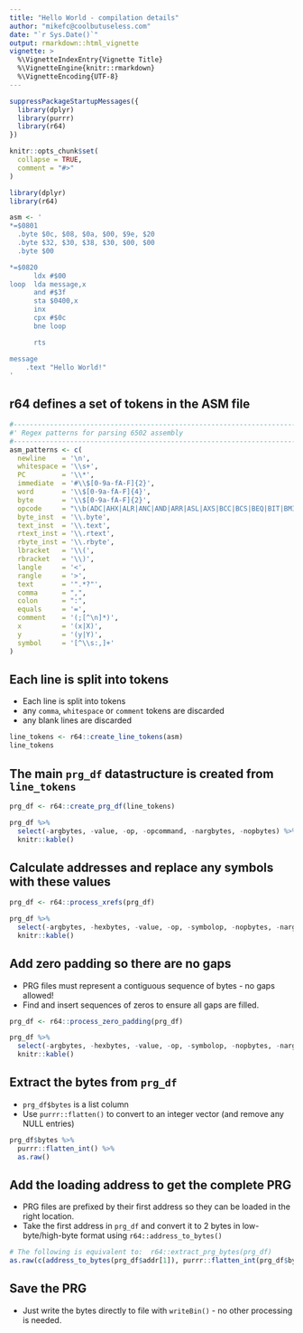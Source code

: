 ---
title: "Hello World - compilation details"
author: "mikefc@coolbutuseless.com"
date: "`r Sys.Date()`"
output: rmarkdown::html_vignette
vignette: >
  %\VignetteIndexEntry{Vignette Title}
  %\VignetteEngine{knitr::rmarkdown}
  %\VignetteEncoding{UTF-8}
---

```{r setup, include = FALSE}
suppressPackageStartupMessages({
  library(dplyr)
  library(purrr)
  library(r64)  
})

knitr::opts_chunk$set(
  collapse = TRUE,
  comment = "#>"
)
```


```{r}
library(dplyr)
library(r64)

asm <- '
*=$0801
  .byte $0c, $08, $0a, $00, $9e, $20
  .byte $32, $30, $38, $30, $00, $00
  .byte $00

*=$0820
      ldx #$00
loop  lda message,x
      and #$3f
      sta $0400,x
      inx
      cpx #$0c
      bne loop

      rts

message
    .text "Hello World!"
'
```


r64 defines a set of tokens in the ASM file
------------------------------------------------------------------------------

```{r}
#-----------------------------------------------------------------------------
#' Regex patterns for parsing 6502 assembly
#-----------------------------------------------------------------------------
asm_patterns <- c(
  newline    = '\n',
  whitespace = '\\s+',
  PC         = '\\*',
  immediate  = '#\\$[0-9a-fA-F]{2}',
  word       = '\\$[0-9a-fA-F]{4}',
  byte       = '\\$[0-9a-fA-F]{2}',
  opcode     = "\\b(ADC|AHX|ALR|ANC|AND|ARR|ASL|AXS|BCC|BCS|BEQ|BIT|BMI|BNE|BPL|BRK|BVC|BVS|CLC|CLD|CLI|CLV|CMP|CPX|CPY|DCP|DEC|DEX|DEY|EOR|INC|INX|INY|ISC|JMP|JSR|LAS|LAX|LAX|LDA|LDX|LDY|LSR|NOP|ORA|PHA|PHP|PLA|PLP|RLA|ROL|ROR|RRA|RTI|RTS|SAX|SBC|SEC|SED|SEI|SHX|SHY|SLO|SRE|STA|STX|STY|TAS|TAX|TAY|TSX|TXA|TXS|TYA|XAA|adc|ahx|alr|anc|and|arr|asl|axs|bcc|bcs|beq|bit|bmi|bne|bpl|brk|bvc|bvs|clc|cld|cli|clv|cmp|cpx|cpy|dcp|dec|dex|dey|eor|inc|inx|iny|isc|jmp|jsr|las|lax|lax|lda|ldx|ldy|lsr|nop|ora|pha|php|pla|plp|rla|rol|ror|rra|rti|rts|sax|sbc|sec|sed|sei|shx|shy|slo|sre|sta|stx|sty|tas|tax|tay|tsx|txa|txs|tya|xaa)\\b",
  byte_inst  = '\\.byte',
  text_inst  = '\\.text',
  rtext_inst = '\\.rtext',
  rbyte_inst = '\\.rbyte',
  lbracket   = '\\(',
  rbracket   = '\\)',
  langle     = '<',
  rangle     = '>',
  text       = '".*?"',
  comma      = ",",
  colon      = ":",
  equals     = '=',
  comment    = '(;[^\n]*)',
  x          = '(x|X)',
  y          = '(y|Y)',
  symbol     = '[^\\s:,]+'
)
```




Each line is split into tokens
------------------------------------------------------------------------------

* Each line is split into tokens
* any `comma`, `whitespace` or `comment` tokens are discarded
* any blank lines are discarded

```{r}
line_tokens <- r64::create_line_tokens(asm)
line_tokens
```


The main `prg_df` datastructure is created from `line_tokens`
------------------------------------------------------------------------------

```{r}
prg_df <- r64::create_prg_df(line_tokens)
```

```{r echo=FALSE}
prg_df %>% 
  select(-argbytes, -value, -op, -opcommand, -nargbytes, -nopbytes) %>%
  knitr::kable()
```


Calculate addresses and replace any symbols with these values
------------------------------------------------------------------------------

```{r}
prg_df <- r64::process_xrefs(prg_df)
```

```{r echo=FALSE}
prg_df %>% 
  select(-argbytes, -hexbytes, -value, -op, -symbolop, -nopbytes, -nargbytes, -opcommand, -init_addr) %>% 
  knitr::kable()
```






Add zero padding so there are no gaps
------------------------------------------------------------------------------

* PRG files must represent a contiguous sequence of bytes - no gaps allowed!
* Find and insert sequences of zeros to ensure all gaps are filled.

```{r}
prg_df <- r64::process_zero_padding(prg_df)
```

```{r echo=FALSE}
prg_df %>% 
  select(-argbytes, -hexbytes, -value, -op, -symbolop, -nopbytes, -nargbytes, -opcommand, -init_addr) %>% 
  knitr::kable()
```


Extract the bytes from `prg_df`
------------------------------------------------------------------------------

* `prg_df$bytes` is a list column
* Use `purrr::flatten()` to convert to an integer vector (and remove any NULL entries)

```{r}
prg_df$bytes %>%
  purrr::flatten_int() %>%
  as.raw()
```




Add the loading address to get the complete PRG
------------------------------------------------------------------------------

* PRG files are prefixed by their first address so they can be loaded in the 
  right location.
* Take the first address in `prg_df` and convert it to 2 bytes in low-byte/high-byte
  format using `r64::address_to_bytes()`


```{r}
# The following is equivalent to:  r64::extract_prg_bytes(prg_df)
as.raw(c(address_to_bytes(prg_df$addr[1]), purrr::flatten_int(prg_df$bytes)))
```


Save the PRG
------------------------------------------------------------------------------

* Just write the bytes directly to file with `writeBin()` - no other processing is needed.














